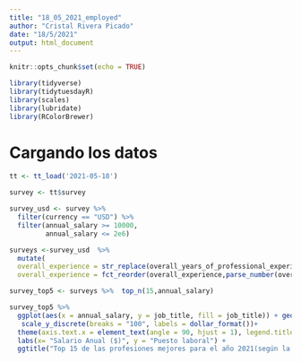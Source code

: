 ```yaml
---
title: "18_05_2021_employed"
author: "Cristal Rivera Picado"
date: "18/5/2021"
output: html_document
---
```


```r
knitr::opts_chunk$set(echo = TRUE)
```
```r

library(tidyverse)
library(tidytuesdayR)
library(scales)
library(lubridate)
library(RColorBrewer)
```


# Cargando los datos

```r
tt <- tt_load('2021-05-18')

```
```r
survey <- tt$survey

survey_usd <- survey %>% 
  filter(currency == "USD") %>% 
  filter(annual_salary >= 10000,
         annual_salary <= 2e6)

surveys <-survey_usd  %>% 
  mutate(
  overall_experience = str_replace(overall_years_of_professional_experience, " - ","-"),
  overall_experience = fct_reorder(overall_experience,parse_number(overall_experience)))

```

```r
survey_top5 <- surveys %>%  top_n(15,annual_salary)
```

```r

survey_top5 %>%
  ggplot(aes(x = annual_salary, y = job_title, fill = job_title)) + geom_bar(stat = "identity") +
   scale_y_discrete(breaks = "100", labels = dollar_format())+
  theme(axis.text.x = element_text(angle = 90, hjust = 1), legend.title = element_blank()) +
  labs(x= "Salario Anual ($)", y = "Puesto laboral") +
  ggtitle("Top 15 de las profesiones mejores para el año 2021(según la encuesta)") 


```



